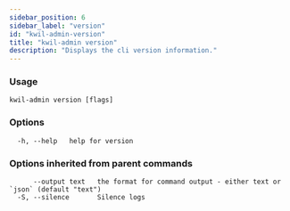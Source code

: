 ```yaml
---
sidebar_position: 6
sidebar_label: "version"
id: "kwil-admin-version"
title: "kwil-admin version"
description: "Displays the cli version information."
---
```


### Usage

```
kwil-admin version [flags]
```

### Options

```
  -h, --help   help for version
```

### Options inherited from parent commands

```
      --output text   the format for command output - either text or `json` (default "text")
  -S, --silence       Silence logs
```

